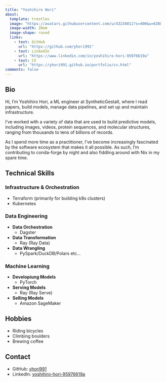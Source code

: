 ```yaml
---
title: "Yoshihiro Hori"
about:
  template: trestles
  image: "https://avatars.githubusercontent.com/u/43234011?s=400&u=6388916b1366fccf501651a2862ad75d3dcb0c47&v=4"
  image-width: 20em
  image-shape: round
  links:
    - text: GitHub
      url: "https://github.com/yhori991"
    - text: LinkedIn
      url: "https://www.linkedin.com/in/yoshihiro-hori-95976619a"
    - text: CV
      url: "https://yhori991.github.io/portfolio/cv.html"
comments: false
---
```


## Bio

Hi, I'm Yoshihiro Hori, a ML engineer at SyntheticGestalt, where I read papers, build models, manage data pipelines, and set up and maintain infrastructure.

I've worked with a variety of data that are used to build predictive models, including images, videos, protein sequences, and molecular structures, ranging from thousands to tens of billions of records.

As I spend more time as a practitioner, I've become increasingly fascinated by the software ecosystem that makes it all possible. As such, I'm contributing to conda-forge by night and also fiddling around with Nix in my spare time.

## Technical Skills

### Infrastructure & Orchestration

- Terraform (primarily for building k8s clusters)
- Kubernetes

### Data Engineering

- **Data Orchestration**
  - Dagster
- **Data Transformation**
  - Ray (Ray Data)
- **Data Wrangling**
  - PySpark/DuckDB/Polars etc...

### Machine Learning

- **Developiung Models **
  - PyTorch
- **Serving Models**
  - Ray (Ray Serve)
- **Selling Models**
  - Amazon SageMaker

## Hobbies

- Riding bicycles
- Climbing boulders
- Brewing coffee

## Contact

- GitHub: [yhori991](https://github.com/yhori991)
- LinkedIn: [yoshihiro-hori-95976619a](https://www.linkedin.com/in/yoshihiro-hori-95976619a)
